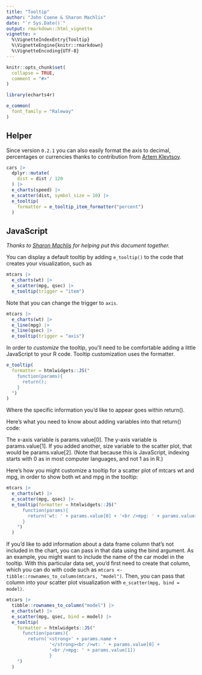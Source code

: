 ```yaml
---
title: "Tooltip"
author: "John Coene & Sharon Machlis"
date: "`r Sys.Date()`"
output: rmarkdown::html_vignette
vignette: >
  %\VignetteIndexEntry{Tooltip}
  %\VignetteEngine{knitr::rmarkdown}
  %\VignetteEncoding{UTF-8}
---
```


```r
knitr::opts_chunk$set(
  collapse = TRUE,
  comment = "#>"
)

library(echarts4r)

e_common(
  font_family = "Raleway"
)
```

## Helper

Since version `0.2.1` you can also easily format the axis to decimal, percentages or currencies thanks to contribution from [Artem Klevtsov](https://github.com/artemklevtsov).

```r
cars |> 
  dplyr::mutate(
    dist = dist / 120
  ) |> 
  e_charts(speed) |> 
  e_scatter(dist, symbol_size = 10) |> 
  e_tooltip(
    formatter = e_tooltip_item_formatter("percent")
  )
```

## JavaScript

*Thanks to [Sharon Machlis](https://github.com/smach) for helping put this document together.*

You can display a default tooltip by adding `e_tooltip()` to the code that creates your visualization, such as

```r
mtcars |>
  e_charts(wt) |>
  e_scatter(mpg, qsec) |>
  e_tooltip(trigger = "item")
```

Note that you can change the trigger to `axis`.

```r
mtcars |>
  e_charts(wt) |>
  e_line(mpg) |>
  e_line(qsec) |> 
  e_tooltip(trigger = "axis")
```

In order to *customize* the tooltip, you'll need to be comfortable adding a little JavaScript to your R code. Tooltip customization uses the formatter.

```r
e_tooltip(
  formatter = htmlwidgets::JS("
    function(params){
      return();
    }
  ")
)
```

Where the specific information you'd like to appear goes within return().

Here's what you need to know about adding variables into that return() code:

The x-axis variable is params.value[0]. The y-axis variable is params.value[1]. If you added another, size variable to the scatter plot, that would be params.value[2]. (Note that because this is JavaScript, indexing starts with 0 as in most computer languages, and not 1 as in R.)

Here's how you might customize a tooltip for a scatter plot of mtcars wt and mpg, in order to show both wt and mpg in the tooltip:

```r
mtcars |>
  e_charts(wt) |>
  e_scatter(mpg, qsec) |>
  e_tooltip(formatter = htmlwidgets::JS("
      function(params){
        return('wt: ' + params.value[0] + '<br />mpg: ' + params.value[1])
      }
    ")
  )
```

If you'd like to add information about a data frame column that's not included in the chart, you can pass in that data using the bind argument. As an example, you might want to include the name of the car model in the tooltip. With this particular data set, you'd first need to create that column, which you can do with code such as `mtcars <- tibble::rownames_to_column(mtcars, "model")`. Then, you can pass that column into your scatter plot visualization with `e_scatter(mpg, bind = model)`.

```r
mtcars |>  
  tibble::rownames_to_column("model") |> 
  e_charts(wt) |> 
  e_scatter(mpg, qsec, bind = model) |>
  e_tooltip(
    formatter = htmlwidgets::JS("
      function(params){
        return('<strong>' + params.name + 
                '</strong><br />wt: ' + params.value[0] + 
                '<br />mpg: ' + params.value[1]) 
                }
    ")
  )
```